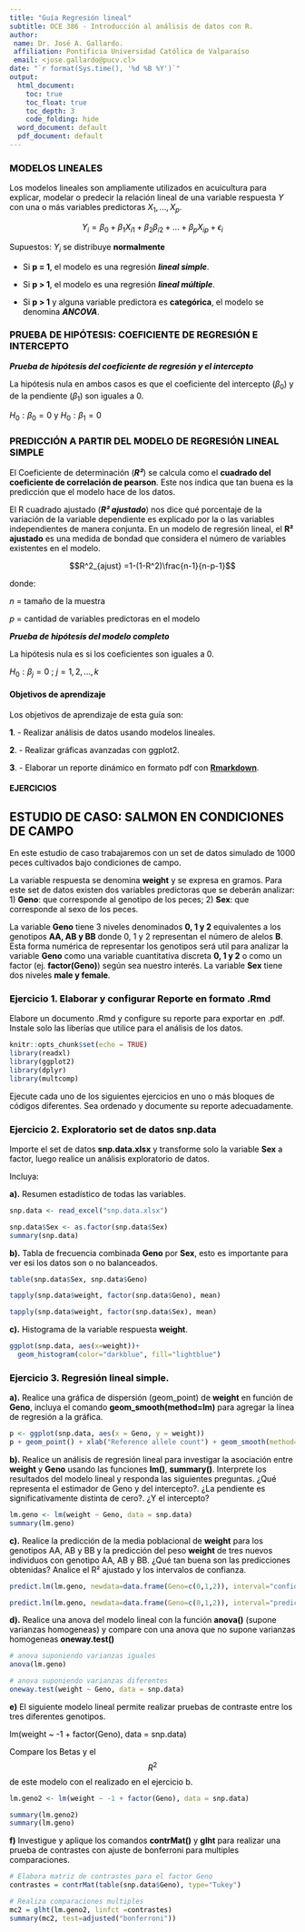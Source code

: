 ```yaml
---
title: "Guía Regresión lineal"
subtitle: OCE 386 - Introducción al análisis de datos con R.
author:
 name: Dr. José A. Gallardo.
 affiliation: Pontificia Universidad Católica de Valparaíso
 email: <jose.gallardo@pucv.cl>
date: "`r format(Sys.time(), '%d %B %Y')`"
output:
  html_document:
    toc: true
    toc_float: true
    toc_depth: 3
    code_folding: hide
  word_document: default
  pdf_document: default
---
```


<style>
#TOC {
  color: black;
  font-familiy: Calibri;
  font-size: 14px;
  border-color: #708090; 
}
body {
   color: black;
   font-familiy: Calibri;
}

pre {
  color: black;
  background-color: #F8F8FF;
}
# header {
  color: #800000;
  font-familiy: Calibri;
  background-color: #F5F5F5;
  opacity: 0.8;
  font-size: 16px;
}
</style>

### MODELOS LINEALES

Los modelos lineales son ampliamente utilizados en acuicultura para explicar, modelar o predecir la relación lineal de una variable respuesta $Y$ con una o más variables predictoras $X_1,…,X_p$. 

$$Y_{i} = \beta_{0} + \beta_{1} X_{i1} + \beta_{2} \beta_{i2} + ... + \beta_{p} X_{ip} + \epsilon_{i}$$

Supuestos: $Y_i$  se distribuye **normalmente**

* Si **p = 1**, el modelo es una regresión **_lineal simple_**.

* Si **p > 1**, el modelo es una regresión **_lineal múltiple_**.

* Si **p > 1** y alguna variable predictora es **categórica**, el modelo se denomina **_ANCOVA_**.   

### PRUEBA DE HIPÓTESIS: COEFICIENTE DE REGRESIÓN E INTERCEPTO 

**_Prueba de hipótesis del coeficiente de regresión y el intercepto_**

La hipótesis nula en ambos casos es que el coeficiente del intercepto ($β_0$) y de la pendiente ($β_1$) son iguales a 0.

$H_0:β_0 = 0$ y $H_0:β_1 = 0$

### PREDICCIÓN A PARTIR DEL MODELO DE REGRESIÓN LINEAL SIMPLE

El Coeficiente de determinación (**_R²_**) se calcula como el **cuadrado del coeficiente de correlación de pearson**. Este nos indica que tan buena es la predicción que el modelo hace de los datos.

El R cuadrado ajustado (**_R² ajustado_**) nos dice qué porcentaje de la variación de la variable dependiente es explicado por la o las variables independientes de manera conjunta. En un modelo de regresión lineal, el **R² ajustado** es una medida de bondad que considera el número de variables existentes en el modelo.

$$R^2_{ajust} =1-(1-R^2)\frac{n-1}{n-p-1}$$

donde: 

$n$ = tamaño de la muestra

$p$ = cantidad de variables predictoras en el modelo

**_Prueba de hipótesis del modelo completo_**

La hipótesis nula es si los coeficientes son iguales a 0.

$H_0:β_j = 0$ ; $j = 1, 2,...,k$

#### **Objetivos de aprendizaje**

Los objetivos de aprendizaje de esta guía son:

**1**. - Realizar análisis de datos usando modelos lineales.

**2**. - Realizar gráficas avanzadas con ggplot2. 

**3**. - Elaborar un reporte dinámico en formato pdf con **[Rmarkdown](https://rmarkdown.rstudio.com/)**.

#### EJERCICIOS

## ESTUDIO DE CASO: SALMON EN CONDICIONES DE CAMPO

En este estudio de caso trabajaremos con un set de datos simulado de 1000 peces cultivados bajo condiciones de campo. 

La variable respuesta se denomina **weight** y se expresa en gramos. Para este set de datos existen dos variables predictoras que se deberán analizar: 1) **Geno**: que corresponde al genotipo de los peces; 2) **Sex**: que corresponde al sexo de los peces. 

La variable **Geno** tiene 3 niveles denominados **0, 1 y 2** equivalentes a los genotipos **AA, AB y BB** donde 0, 1 y 2 representan el número de alelos **B**. Esta forma numérica de representar los genotipos será util para analizar la variable **Geno** como una variable cuantitativa discreta **0, 1 y 2** o como un factor (ej. **factor(Geno)**) según sea nuestro interés. La variable **Sex** tiene dos niveles **male y female**.

### **Ejercicio 1.** Elaborar y configurar Reporte en formato .Rmd

Elabore un documento .Rmd y configure su reporte para exportar en .pdf. Instale solo las liberías que utilice para el análisis de los datos.

```r
knitr::opts_chunk$set(echo = TRUE)
library(readxl)
library(ggplot2)
library(dplyr)
library(multcomp)
```

Ejecute cada uno de los siguientes ejercicios en uno o más bloques de códigos diferentes. Sea ordenado y documente su reporte adecuadamente.

### **Ejercicio 2.** Exploratorio set de datos snp.data

Importe el set de datos **snp.data.xlsx** y transforme solo la variable **Sex** a factor, luego realice un análisis exploratorio de datos. 

Incluya: 

**a).** Resumen estadístico de todas las variables.

```r

snp.data <- read_excel("snp.data.xlsx")

snp.data$Sex <- as.factor(snp.data$Sex)
summary(snp.data)

```


**b).** Tabla de frecuencia combinada **Geno** por **Sex**, esto es importante para ver esi los datos son o no balanceados.

```r

table(snp.data$Sex, snp.data$Geno)

tapply(snp.data$weight, factor(snp.data$Geno), mean)

tapply(snp.data$weight, factor(snp.data$Sex), mean)
```


**c).** Histograma de la variable respuesta **weight**.


```r

ggplot(snp.data, aes(x=weight))+
  geom_histogram(color="darkblue", fill="lightblue")

```

### **Ejercicio 3.** Regresión lineal simple.

**a).** Realice una gráfica de dispersión (geom_point) de **weight** en función de **Geno**, incluya el comando **geom_smooth(method=lm)** para agregar la línea de regresión a la gráfica.

```r

p <- ggplot(snp.data, aes(x = Geno, y = weight))
p + geom_point() + xlab("Reference allele count") + geom_smooth(method=lm)

```

**b).** Realice un análisis de regresión lineal para investigar la asociación entre **weight** y **Geno** usando las funciones **lm()**, **summary()**. Interprete los resultados del modelo lineal y responda las siguientes preguntas. ¿Qué representa el estimador de Geno y del intercepto?. ¿La pendiente es significativamente distinta de cero?. ¿Y el intercepto?

```r

lm.geno <- lm(weight ~ Geno, data = snp.data)
summary(lm.geno)

```

**c).** Realice la predicción de la media poblacional de **weight** para los genotipos AA, AB y BB y la predicción del peso **weight** de tres nuevos individuos con genotipo AA, AB y BB. ¿Qué tan buena son las predicciones obtenidas? Analice el R² ajustado y los intervalos de confianza.


```r

predict.lm(lm.geno, newdata=data.frame(Geno=c(0,1,2)), interval="confidence")

predict.lm(lm.geno, newdata=data.frame(Geno=c(0,1,2)), interval="prediction")

```

**d).** Realice una anova del modelo lineal con la función **anova()** (supone varianzas homogeneas) y compare con una anova que no supone varianzas homogeneas **oneway.test()**

```r

# anova suponiendo varianzas iguales
anova(lm.geno)

# anova suponiendo varianzas diferentes
oneway.test(weight ~ Geno, data = snp.data)

```

**e)** El siguiente modelo lineal permite realizar pruebas de contraste entre los tres diferentes genotipos.

lm(weight ~ -1 + factor(Geno), data = snp.data)

Compare los Betas y el $$R^2$$ de este modelo con el realizado en el ejercicio b.

```r

lm.geno2 <- lm(weight ~ -1 + factor(Geno), data = snp.data)

summary(lm.geno2)
summary(lm.geno)


```

**f)** Investigue y aplique los comandos **contrMat()** y **glht** para realizar una prueba de contrastes con ajuste de bonferroni para multiples comparaciones.

```r
# Elabora matriz de contrastes para el factor Geno
contrastes = contrMat(table(snp.data$Geno), type="Tukey")

# Realiza comparaciones multiples
mc2 = glht(lm.geno2, linfct =contrastes)
summary(mc2, test=adjusted("bonferroni"))
```

